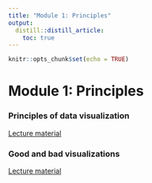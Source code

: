 ```yaml
---
title: "Module 1: Principles"
output:
  distill::distill_article:
    toc: true
---
```


```r
knitr::opts_chunk$set(echo = TRUE)
```

# Module 1: Principles

### Principles of data visualization
[Lecture material](1_01_principles/01_principles_quarto.html)

### Good and bad visualizations
[Lecture material](1_02_good_and_bad/02_goodbad_quarto.html)
